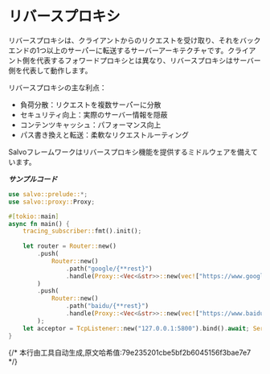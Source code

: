 # リバースプロキシ

リバースプロキシは、クライアントからのリクエストを受け取り、それをバックエンドの1つ以上のサーバ゙ーに転送するサーバーアーキテクチャです。クライアント側を代表するフォワードプロキシとは異なり、リバースプロキシはサーバー側を代表して動作します。

リバースプロキシの主な利点：
- 負荷分散：リクエストを複数サーバ゙ーに分散
- セキュリティ向上：実際のサーバー情報を隠蔽
- コンテンツキャッシュ：パフォーマンス向上
- パス書き換えと転送：柔軟なリクエストルーティング

Salvoフレームワークはリバースプロキシ機能を提供するミドルウェアを備えています。

_**サンプルコード**_

```rust
use salvo::prelude::*;
use salvo::proxy::Proxy;

#[tokio::main]
async fn main() {
    tracing_subscriber::fmt().init();
    
    let router = Router::new()
        .push(
            Router::new()
                .path("google/{**rest}")
                .handle(Proxy::<Vec<&str>>::new(vec!["https://www.google.com"])),
        )
        .push(
            Router::new()
                .path("baidu/{**rest}")
                .handle(Proxy::<Vec<&str>>::new(vec!["https://www.baidu.com"])),
        );
    let acceptor = TcpListener::new("127.0.0.1:5800").bind().await; Server::new(acceptor).serve(router).await;
}
```
{/* 本行由工具自动生成,原文哈希值:79e235201cbe5bf2b6045156f3bae7e7 */}